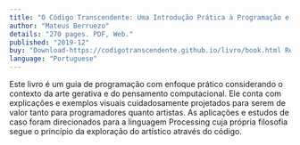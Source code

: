 ```yaml
---
title: "O Código Transcendente: Uma Introdução Prática à Programação e Arte Gerativa"
author: "Mateus Berruezo"
details: "270 pages. PDF, Web."
published: "2019-12"
buy: "Download-https://codigotranscendente.github.io/livro/book.html Read online-https://codigotranscendente.github.io/livro/livro/lindex.html"
language: "Portuguese"
---
```


Este livro é um guia de programação com enfoque prático considerando o contexto da arte gerativa e do pensamento computacional. Ele conta com explicações e exemplos visuais cuidadosamente projetados para serem de valor tanto para programadores quanto artistas. As aplicações e estudos de caso foram direcionados para a linguagem Processing cuja própria filosofia segue o princípio da exploração do artístico através do código.
